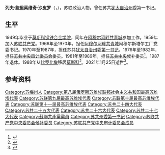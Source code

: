 {{Infobox officeholder
| 姓名     = 列夫·沙皮罗
| 原名     = {{lang|ru|Лев Шапиро}}
| 图像     =
| 图像说明 = 
| 职务     = 苏联共产党[[犹太自治州|犹太自治州]]委员会第一书记
| 就任日期 = 1970年7月24日
| 卸任日期 = 1987年7月30日
| 前任     = 
| 继任     = 
| 性别     = 男
| 出生日期 = 1927年3月8日
| 出生地点 = {{URS}}[[乌克兰苏维埃社会主义共和国|乌克兰苏维埃社会主义共和国]][[中布達|中布達]]
| 逝世日期 = {{Dda|2021|1|25|1927|3|8}}
| 逝世地点 = {{RUS}}[[莫斯科|莫斯科]]
| 职业     = [[政治人物|政治人物]]
| 母校     = 
| 政党     = [[苏联共产党|苏联共产党]]
| 获奖     = {{列宁勋章}} {{列宁勋章}} {{十月革命勋章}} {{劳动红旗勋章}}
}}
'''列夫·鲍里索维奇·沙皮罗'''（{{lang-ru|Лев Борисович Шапиро}}，{{bd|1927年|3月8日|2021年|1月25日|catIdx=Shapiro}}），苏联政治人物，曾任苏共[[犹太自治州|犹太自治州]]委第一书记。

==生平==
1949年毕业于[[国立研究型技术大学莫斯科国立钢铁合金学院|莫斯科钢铁合金学院]]，同年在[[阿穆尔河畔共青城|阿穆尔河畔共青城]]参加工作。1959年加入[[苏联共产党|苏联共产党]]。1966年至1970年，担任[[阿穆尔河畔共青城|阿穆尔河畔共青城]]阿穆尔斯塔尔工厂党委书记。1970年至1987年，担任苏共[[犹太自治州|犹太自治州]]委[[第一书记|第一书记]]。1976年至1982年，担任[[苏联共产党中央审计委员会|苏共中央审计委员会]]委员。1981年至1989年，担任[[苏共中央|苏共中央]]候补委员<ref>{{cite web |title=90-летний юбилей отмечает первый секретарь обкома КПСС ЕАО Лев Шапиро |url=https://vremya-bir.ru/2017/03/09/90-letnij-yubilej-otmechaet-pervyj-sekretar-obkoma-kpss-eao-lev-shapiro/ |publisher=Время Биробиджана |language=ru |date=2017-03-09 |access-date=2021-02-07 |archive-date=2021-02-14 |archive-url=https://web.archive.org/web/20210214002841/https://vremya-bir.ru/2017/03/09/90-letnij-yubilej-otmechaet-pervyj-sekretar-obkoma-kpss-eao-lev-shapiro/ |dead-url=no }}</ref>。1987年退休。1988年从[[比罗比詹|比罗比詹]]移居[[莫斯科|莫斯科]]<ref>{{cite web |title=Бывший первый секретарь обкома КПСС ЕАО Лев Шапиро до сих пор выписывает и читает «Правду» |url=https://www.gorodnabire.ru/novosti/sobitiya/lenta/bivshiy-perviy-sekretar-obkoma-kpss-eao-lev-shapiro-do-sich-por-vipisivaet-i-chitaet-pravdu |publisher=Город на Бире |language=ru |date=2016-08-08 |access-date=2021-02-07 |archive-date=2019-09-05 |archive-url=https://web.archive.org/web/20190905232147/http://www.gorodnabire.ru/novosti/sobitiya/lenta/bivshiy-perviy-sekretar-obkoma-kpss-eao-lev-shapiro-do-sich-por-vipisivaet-i-chitaet-pravdu |dead-url=no }}</ref>。2021年1月25日逝世<ref>{{cite web |title=Умер Лев Борисович Шапиро |url=https://www.eao.ru/press-tsentr/regionalnye-novosti/umer-lev-borisovich-shapiro/ |publisher=ЕАО |language=ru |date=2021-01-25 }}{{Dead link}}</ref>。
==参考资料==
{{reflist}}
{{Authority control}}
{{DEFAULTSORT:Shapiro, Lev}}
[[Category:苏梅州人|Category:苏梅州人]]
[[Category:第八届俄罗斯苏维埃联邦社会主义共和国最高苏维埃代表|Category:第八届俄罗斯苏维埃联邦社会主义共和国最高苏维埃代表]]
[[Category:苏联第九届最高苏维埃代表|Category:苏联第九届最高苏维埃代表]]
[[Category:苏联第十届最高苏维埃代表|Category:苏联第十届最高苏维埃代表]]
[[Category:苏联第十一届最高苏维埃代表|Category:苏联第十一届最高苏维埃代表]]
[[Category:苏共二十四大代表|Category:苏共二十四大代表]]
[[Category:苏共二十五大代表|Category:苏共二十五大代表]]
[[Category:苏共二十六大代表|Category:苏共二十六大代表]]
[[Category:苏共二十七大代表|Category:苏共二十七大代表]]
[[Category:蘇聯共產黨黨員|Category:蘇聯共產黨黨員]]
[[Category:苏共州委第一书记|Category:苏共州委第一书记]]
[[Category:苏联共产党中央委员会候补委员|Category:苏联共产党中央委员会候补委员]]
[[Category:苏联共产党中央审计委员会成员|Category:苏联共产党中央审计委员会成员]]